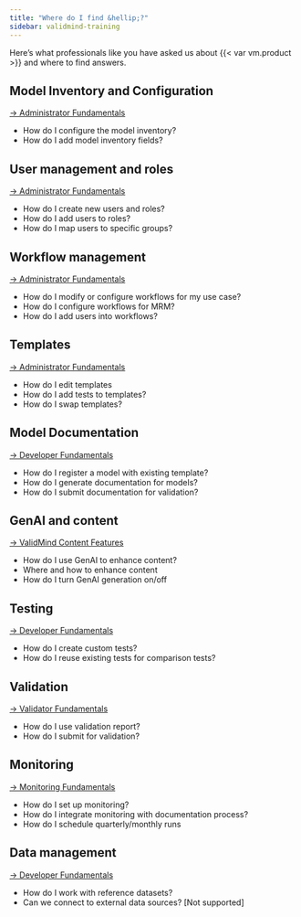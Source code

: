 ```yaml
---
title: "Where do I find &hellip;?"
sidebar: validmind-training
---
```


Here’s what professionals like you have asked us about {{< var vm.product >}} and where to find answers.

## Model Inventory and Configuration
[→ Administrator Fundamentals](learning-paths.qmd#administrator-fundamentals)

- How do I configure the model inventory?
- How do I add model inventory fields?

## User management and roles
[→ Administrator Fundamentals](learning-paths.qmd#administrator-fundamentals)

- How do I create new users and roles?
- How do I add users to roles?
- How do I map users to specific groups?

## Workflow management
[→ Administrator Fundamentals](learning-paths.qmd#administrator-fundamentals)

- How do I modify or configure workflows for my use case?
- How do I configure workflows for MRM?
- How do I add users into workflows?

## Templates
[→ Administrator Fundamentals](learning-paths.qmd#administrator-fundamentals)

- How do I edit templates
- How do I add tests to templates?
- How do I swap templates?

## Model Documentation
[→ Developer Fundamentals](learning-paths.qmd#developer-fundamentals)

- How do I register a model with existing template?
- How do I generate documentation for models?
- How do I submit documentation for validation?

## GenAI and content
[→ ValidMind Content Features](learning-paths.qmd#validmind-content-features)

- How do I use GenAI to enhance content?
- Where and how to enhance content
- How do I turn GenAI generation on/off

## Testing
[→ Developer Fundamentals](learning-paths.qmd#developer-fundamentals)

- How do I create custom tests?
- How do I reuse existing tests for comparison tests?

## Validation
[→ Validator Fundamentals](learning-paths.qmd#validator-fundamentals)

- How do I use validation report?
- How do I submit for validation?

## Monitoring
[→ Monitoring Fundamentals](learning-paths.qmd#monitoring-fundamentals)

- How do I set up monitoring?
- How do I integrate monitoring with documentation process?
- How do I schedule quarterly/monthly runs

## Data management
[→ Developer Fundamentals](learning-paths.qmd#developer-fundamentals)

- How do I work with reference datasets?
- Can we connect to external data sources? [Not supported]